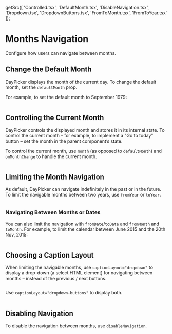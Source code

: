 
  getSrc([
    'Controlled.tsx',
    'DefaultMonth.tsx',
    'DisableNavigation.tsx',
    'Dropdown.tsx',
    'DropdownButtons.tsx',
    'FromToMonth.tsx',
    'FromToYear.tsx'
  ]);

# Months Navigation

Configure how users can navigate between months.

## Change the Default Month

DayPicker displays the month of the current day. To change the
default month, set the `defaultMonth` prop.

For example, to set the default month to September 1979:

```include-example filename="DefaultMonth.tsx"

```

## Controlling the Current Month

DayPicker controls the displayed month and stores it in its internal state. To
control the current month – for example, to implement a "Go to today" button –
set the month in the parent component’s state.

To control the current month, use `month` (as opposed to `defaultMonth`) and
`onMonthChange` to handle the current month.

```include-example filename="Controlled.tsx"

```

## Limiting the Month Navigation

As default, DayPicker can navigate indefinitely in the past or in the future. To limit the navigable months between two years, use `fromYear` or `toYear`.

```include-example filename="FromToYear.tsx"

```

### Navigating Between Months or Dates

You can also limit the navigation with `fromDate`/`toDate` and `fromMonth` and
`toMonth`. For example, to limit the calendar between June 2015 and the 20th
Nov, 2015:

```include-example filename="FromToMonth.tsx"

```

## Choosing a Caption Layout

When limiting the navigable months, use `captionLayout="dropdown"` to display a drop-down
(a select HTML element) for navigating between months – instead of the previous
/ next buttons.

```include-example filename="Dropdown.tsx"

```

Use `captionLayout="dropdown-buttons"` to display both.

```include-example filename="DropdownButtons.tsx"

```

## Disabling Navigation

To disable the navigation between months, use `disableNavigation`.

```include-example filename="DisableNavigation.tsx"

```
